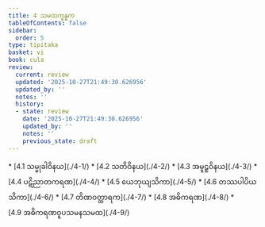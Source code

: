 ```yaml
---
title: 4 သမထက္ခန္ဓက
tableOfContents: false
sidebar:
  order: 5
type: tipitaka
basket: vi
book: cula
review:
  current: review
  updated: '2025-10-27T21:49:30.626956'
  updated_by: ''
  notes: ''
  history:
  - state: review
    date: '2025-10-27T21:49:30.626956'
    updated_by: ''
    notes: ''
    previous_state: draft
---
```



<ReviewStatus review={frontmatter.review} showDetails={true} />

<HypothesisAnnotation frontmatter={frontmatter} />

<DynamicBreadcrumb />



<TableOfContents book="cula" section="4">
* [4.1 သမ္မုခါဝိနယ](./4-1/)
* [4.2 သတိဝိနယ](./4-2/)
* [4.3 အမူဠှဝိနယ](./4-3/)
* [4.4 ပဋိညာတကရဏ](./4-4/)
* [4.5 ယေဘုယျသိကာ](./4-5/)
* [4.6 တဿပါပိယသိကာ](./4-6/)
* [4.7 တိဏဝတ္ထာရက](./4-7/)
* [4.8 အဓိကရဏ](./4-8/)
* [4.9 အဓိကရဏဝူပသမနသမထ](./4-9/)
</TableOfContents>